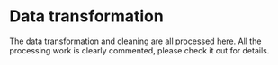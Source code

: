 # Data transformation

The data transformation and cleaning are all processed [here](Data Preprocessing.html). All the processing work is clearly commented, please check it out for details.